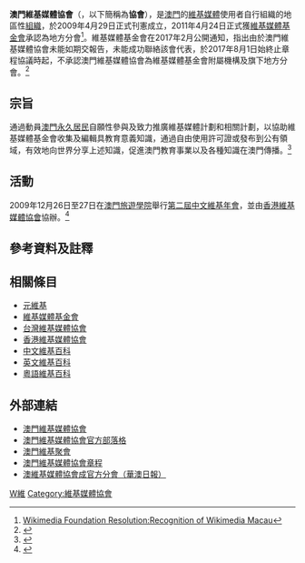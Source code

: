 {{Infobox Organization
|name=澳門維基媒體協會
|abbreviation=
|image=Wikimedia Macau Logo.svg
|formation=2009年4月29日
|type=[[非政府组织|非政府组织]]
|status=協會
|purpose=動員居民自願參與、<br />推廣維基媒體計劃和相關計劃、<br />協助收集及編輯具教育意義知識、<br />有效向世界分享上述知識、<br />促進澳門教育事業以及各種知識在澳門傳播
|location={{Macau}}
|membership=個人成員
|language=[[中文|中文]]、[[葡文|葡文]]
|leader_title=會長兼理事長
|leader_name=周志堅
|main_organ=理事會
|website={{URL|https://web.archive.org/web/20150510035308/http://wikimedia.org.mo/|http://wikimedia.org.mo/}}
|remarks = [[維基媒體基金會|維基媒體基金會]]正式撤銷承認的地方分會
}}
'''澳門維基媒體協會'''（{{lang-en|'''Wikimedia Macau Association'''}}，以下簡稱為'''協會'''），是[[澳門|澳門]]的[[維基媒體|維基媒體]]使用者自行組織的地區性[[组织_(社会学)|組織]]，於2009年4月29日正式刊憲成立，2011年4月24日正式獲[[維基媒體基金會|維基媒體基金會]]承認為地方分會<ref>[[:foundation:Resolution:Recognition_of_Wikimedia_Macau|Wikimedia Foundation Resolution:Recognition of Wikimedia Macau]]</ref>。維基媒體基金會在2017年2月公開通知，指出由於澳門維基媒體協會未能如期交報告，未能成功聯絡該會代表，於2017年8月1日始終止章程協議時起，不承認澳門維基媒體協會為維基媒體基金會附屬機構及旗下地方分會。<ref>{{Cite web |url=https://meta.wikimedia.org/wiki/Talk:Wikimedia_Macau#Notice_of_Revocation_of_Wikimedia_Macau_Chapter_Status |title=存档副本 |accessdate=2017-04-02 |archive-date=2017-04-03 |archive-url=https://web.archive.org/web/20170403013411/https://meta.wikimedia.org/wiki/Talk:Wikimedia_Macau#Notice_of_Revocation_of_Wikimedia_Macau_Chapter_Status |dead-url=no }}</ref><br>

== 宗旨 ==
通過動員[[澳門永久居民|澳門永久居民]]自願性參與及致力推廣維基媒體計劃和相關計劃，以協助維基媒體基金會收集及編輯具教育意義知識，通過自由使用許可證或發布到公有領域，有效地向世界分享上述知識，促進澳門教育事業以及各種知識在澳門傳播。<ref>{{Cite web |url=http://bo.io.gov.mo/bo/ii/2009/17/anotariais_cn.asp#212 |title=澳門維基媒體協會章程第三章 |access-date=2009-11-11 |archive-url=https://web.archive.org/web/20090503161052/http://bo.io.gov.mo/bo/ii/2009/17/anotariais_cn.asp#212 |archive-date=2009-05-03 |dead-url=yes }}</ref>

==活動==
2009年12月26日至27日在[[澳門旅遊學院|澳門旅遊學院]]舉行[[中文維基年會|第二屆中文維基年會]]，並由[[香港維基媒體協會|香港維基媒體協會]]協辦。<ref name="cwc">{{cite news|publisher=[[澳門日報|澳門日報]]
|date=2009年12月27日
|title= 第二屆中文維基年會昨舉行，不到一成網民編撰維基百科主動不足。
|pages=A2
}}</ref>

== 參考資料及註釋 ==
{{Reflist}}

== 相關條目 ==
{{Meta|Wikimedia Macau|澳門維基媒體協會}}
* [[元維基|元維基]]
* [[維基媒體基金會|維基媒體基金會]]
* [[台灣維基媒體協會|台灣維基媒體協會]]
* [[香港維基媒體協會|香港維基媒體協會]]
* [[中文維基百科|中文維基百科]]
* [[英文維基百科|英文維基百科]]
* [[粵語維基百科|粵語維基百科]]

== 外部連結 ==
* [https://web.archive.org/web/20091125125519/http://www.wikimedia.org.mo/wiki/index.php/%E9%A6%96%E9%A0%81 澳門維基媒體協會]
* [http://wikimediamacau.blogspot.com/ 澳門維基媒體協會官方部落格] {{Wayback|url=http://wikimediamacau.blogspot.com/ |date=20160305045707 }}
* [[:Category:澳門維基聚會|澳門維基聚會]]
* [http://cn.io.gov.mo/Priv/record/2161.aspx 澳門維基媒體協會章程] {{Wayback|url=http://cn.io.gov.mo/Priv/record/2161.aspx |date=20160305012713 }}
* [https://web.archive.org/web/20140910160140/http://www.waou.com.mo/detail.asp?id=52042 澳維基媒體協會成官方分會（華澳日報）]

{{中華人民共和國境內維基媒體運動地方自治體}}
{{維基百科}}
{{維基媒體基金會}}

[[Category:澳門組織|W維]]
[[Category:維基媒體協會|Category:維基媒體協會]]